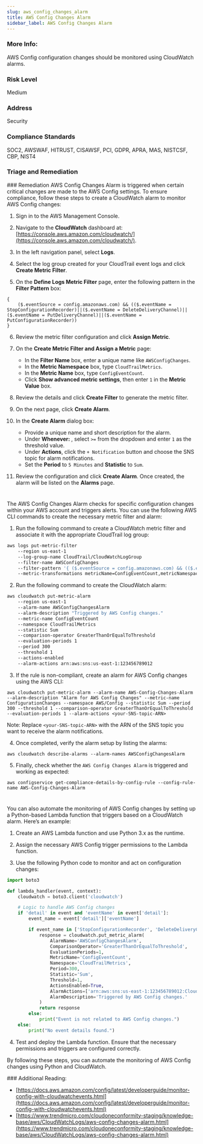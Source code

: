 ```yaml
---
slug: aws_config_changes_alarm
title: AWS Config Changes Alarm
sidebar_label: AWS Config Changes Alarm
---
```


### More Info:

AWS Config configuration changes should be monitored using CloudWatch alarms.

### Risk Level

Medium

### Address

Security

### Compliance Standards

SOC2, AWSWAF, HITRUST, CISAWSF, PCI, GDPR, APRA, MAS, NISTCSF, CBP, NIST4

### Triage and Remediation

<Tabs>
<Tab title='Remediation'>
### Remediation

<AccordionGroup>
<Accordion title='Using Console' defaultOpen='true'>
AWS Config Changes Alarm is triggered when certain critical changes are made to the AWS Config settings. To ensure compliance, follow these steps to create a CloudWatch alarm to monitor AWS Config changes:

1. Sign in to the AWS Management Console.

2. Navigate to the **CloudWatch** dashboard at: [https://console.aws.amazon.com/cloudwatch/](https://console.aws.amazon.com/cloudwatch/).

3. In the left navigation panel, select **Logs**.

4. Select the log group created for your CloudTrail event logs and click **Create Metric Filter**.

5. On the **Define Logs Metric Filter** page, enter the following pattern in the **Filter Pattern** box:

```
{
    ($.eventSource = config.amazonaws.com) && (($.eventName = StopConfigurationRecorder)||($.eventName = DeleteDeliveryChannel)||($.eventName = PutDeliveryChannel)||($.eventName = PutConfigurationRecorder))
}
```

6. Review the metric filter configuration and click **Assign Metric**.

7. On the **Create Metric Filter and Assign a Metric** page:

   - In the **Filter Name** box, enter a unique name like `AWSConfigChanges`.
   - In the **Metric Namespace** box, type `CloudTrailMetrics`.
   - In the **Metric Name** box, type `ConfigEventCount`.
   - Click **Show advanced metric settings**, then enter `1` in the **Metric Value** box.

8. Review the details and click **Create Filter** to generate the metric filter.

9. On the next page, click **Create Alarm**.

10. In the **Create Alarm** dialog box:

    - Provide a unique name and short description for the alarm.
    - Under **Whenever: <Metric Name>**, select `>=` from the dropdown and enter `1` as the threshold value.
    - Under **Actions**, click the `+ Notification` button and choose the SNS topic for alarm notifications.
    - Set the **Period** to `5 Minutes` and **Statistic** to `Sum`.

11. Review the configuration and click **Create Alarm**. Once created, the alarm will be listed on the **Alarms** page.

#

</Accordion>

<Accordion title='Using CLI'>
The AWS Config Changes Alarm checks for specific configuration changes within your AWS account and triggers alerts. You can use the following AWS CLI commands to create the necessary metric filter and alarm:

1. Run the following command to create a CloudWatch metric filter and associate it with the appropriate CloudTrail log group:

```bash
aws logs put-metric-filter
    --region us-east-1
    --log-group-name CloudTrail/CloudWatchLogGroup
    --filter-name AWSConfigChanges
    --filter-pattern '{ ($.eventSource = config.amazonaws.com) && (($.eventName = StopConfigurationRecorder)||($.eventName = DeleteDeliveryChannel)||($.eventName = PutDeliveryChannel)||($.eventName = PutConfigurationRecorder)) }'
    --metric-transformations metricName=ConfigEventCount,metricNamespace=CloudTrailMetrics,metricValue=1
```

2. Run the following command to create the CloudWatch alarm:

```bash
aws cloudwatch put-metric-alarm
    --region us-east-1
    --alarm-name AWSConfigChangesAlarm
    --alarm-description "Triggered by AWS Config changes."
    --metric-name ConfigEventCount
    --namespace CloudTrailMetrics
    --statistic Sum
    --comparison-operator GreaterThanOrEqualToThreshold
    --evaluation-periods 1
    --period 300
    --threshold 1
    --actions-enabled
    --alarm-actions arn:aws:sns:us-east-1:123456789012
```

3. If the rule is non-compliant, create an alarm for AWS Config changes using the AWS CLI:

```
aws cloudwatch put-metric-alarm --alarm-name AWS-Config-Changes-Alarm --alarm-description "Alarm for AWS Config Changes" --metric-name ConfigurationChanges --namespace AWS/Config --statistic Sum --period 300 --threshold 1 --comparison-operator GreaterThanOrEqualToThreshold --evaluation-periods 1 --alarm-actions <your-SNS-topic-ARN>
```

Note: Replace `<your-SNS-topic-ARN>` with the ARN of the SNS topic you want to receive the alarm notifications.

4. Once completed, verify the alarm setup by listing the alarms:

```
aws cloudwatch describe-alarms --alarm-names AWSConfigChangesAlarm
```

5. Finally, check whether the `AWS Config Changes Alarm` is triggered and working as expected:

```
aws configservice get-compliance-details-by-config-rule --config-rule-name AWS-Config-Changes-Alarm
```

#

</Accordion>

<Accordion title='Using Python'>
You can also automate the monitoring of AWS Config changes by setting up a Python-based Lambda function that triggers based on a CloudWatch alarm. Here’s an example:

1. Create an AWS Lambda function and use Python 3.x as the runtime.

2. Assign the necessary AWS Config trigger permissions to the Lambda function.

3. Use the following Python code to monitor and act on configuration changes:

```python
import boto3

def lambda_handler(event, context):
    cloudwatch = boto3.client('cloudwatch')

    # Logic to handle AWS Config changes
    if 'detail' in event and 'eventName' in event['detail']:
        event_name = event['detail']['eventName']

        if event_name in ['StopConfigurationRecorder', 'DeleteDeliveryChannel', 'PutDeliveryChannel', 'PutConfigurationRecorder']:
            response = cloudwatch.put_metric_alarm(
                AlarmName='AWSConfigChangesAlarm',
                ComparisonOperator='GreaterThanOrEqualToThreshold',
                EvaluationPeriods=1,
                MetricName='ConfigEventCount',
                Namespace='CloudTrailMetrics',
                Period=300,
                Statistic='Sum',
                Threshold=1,
                ActionsEnabled=True,
                AlarmActions=['arn:aws:sns:us-east-1:123456789012:CloudWatchAlarmSNSTopic'],
                AlarmDescription='Triggered by AWS Config changes.'
            )
            return response
        else:
            print("Event is not related to AWS Config changes.")
    else:
        print("No event details found.")
```

4. Test and deploy the Lambda function. Ensure that the necessary permissions and triggers are configured correctly.

By following these steps, you can automate the monitoring of AWS Config changes using Python and CloudWatch.

</Accordion>

</AccordionGroup>
</Tab>
</Tabs>
### Additional Reading:

- [https://docs.aws.amazon.com/config/latest/developerguide/monitor-config-with-cloudwatchevents.html](https://docs.aws.amazon.com/config/latest/developerguide/monitor-config-with-cloudwatchevents.html)
- [https://www.trendmicro.com/cloudoneconformity-staging/knowledge-base/aws/CloudWatchLogs/aws-config-changes-alarm.html](https://www.trendmicro.com/cloudoneconformity-staging/knowledge-base/aws/CloudWatchLogs/aws-config-changes-alarm.html)
